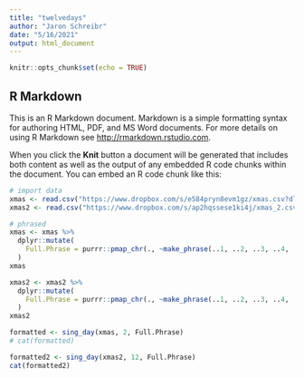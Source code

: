 ```yaml
---
title: "twelvedays"
author: "Jaron Schreibr"
date: "5/16/2021"
output: html_document
---
```


```r
knitr::opts_chunk$set(echo = TRUE)
```

## R Markdown

This is an R Markdown document. Markdown is a simple formatting syntax for authoring HTML, PDF, and MS Word documents. For more details on using R Markdown see <http://rmarkdown.rstudio.com>.

When you click the **Knit** button a document will be generated that includes both content as well as the output of any embedded R code chunks within the document. You can embed an R code chunk like this:

```r
# import data
xmas <- read.csv("https://www.dropbox.com/s/e584pryn8evm1gz/xmas.csv?dl=1")
xmas2 <- read.csv("https://www.dropbox.com/s/ap2hqssese1ki4j/xmas_2.csv?dl=1")

# phrased
xmas <- xmas %>%
  dplyr::mutate(
    Full.Phrase = purrr::pmap_chr(., ~make_phrase(..1, ..2, ..3, ..4, ..5, ..6))
  )
xmas

xmas2 <- xmas2 %>%
  dplyr::mutate(
    Full.Phrase = purrr::pmap_chr(., ~make_phrase(..1, ..2, ..3, ..4, ..5, ..6))
  )
xmas2

formatted <- sing_day(xmas, 2, Full.Phrase)
# cat(formatted)

formatted2 <- sing_day(xmas2, 12, Full.Phrase)
cat(formatted2)
```
